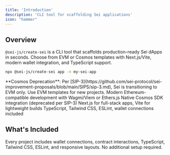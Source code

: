 ```yaml
---
title: 'Introduction'
description: 'CLI tool for scaffolding Sei applications'
icon: "hammer"
---
```


## Overview

`@sei-js/create-sei` is a CLI tool that scaffolds production-ready Sei dApps in seconds. Choose from EVM or Cosmos templates with Next.js/Vite, modern wallet integration, and TypeScript support.

```bash
npx @sei-js/create-sei app -n my-sei-app
```

<Warning>
**Cosmos Deprecation**: Per [SIP-3](https://github.com/sei-protocol/sei-improvement-proposals/blob/main/SIPS/sip-3.md), Sei is transitioning to EVM only. Use EVM templates for new projects.
</Warning>

<CardGroup cols={2}>
  <Card title="EVM Templates" icon="ethereum">
    Modern Ethereum-compatible development with Wagmi/Viem or Ethers.js
  </Card>
  <Card title="Cosmos Templates" icon="atom">
    Native Cosmos SDK integration (deprecated per SIP-3)
  </Card>
  <Card title="Multiple Frameworks" icon="layer-group">
    Next.js for full-stack apps, Vite for lightweight builds
  </Card>
  <Card title="Production Ready" icon="rocket">
    TypeScript, Tailwind CSS, ESLint, wallet connections included
  </Card>
</CardGroup>

## What's Included

Every project includes wallet connections, contract interactions, TypeScript, Tailwind CSS, ESLint, and responsive layouts. No additional setup required.